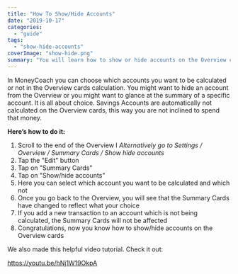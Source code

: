 ```yaml
---
title: "How To Show/Hide Accounts"
date: "2019-10-17"
categories: 
  - "guide"
tags: 
  - "show-hide-accounts"
coverImage: "show-hide.png"
summary: "You will learn how to show or hide accounts on the Overview cards and Reports."
---
```


In MoneyCoach you can choose which accounts you want to be calculated or not in the Overview cards calculation. You might want to hide an account from the Overview or you might want to glance at the summary of a specific account. It is all about choice. Savings Accounts are automatically not calculated on the Overview cards, this way you are not inclined to spend that money.

**Here’s how to do it:**

1. Scroll to the end of the Overview I _Alternatively go to Settings / Overview / Summary Cards / Show hide accounts_
2. Tap the "Edit" button
3. Tap on "Summary Cards"
4. Tap on "Show/hide accounts"
5. Here you can select which account you want to be calculated and which not
6. Once you go back to the Overview, you will see that the Summary Cards have changed to reflect what your choice
7. If you add a new transaction to an account which is not being calculated, the Summary Cards will not be affected
8. Congratulations, now you know how to show/hide accounts on the Overview cards

We also made this helpful video tutorial. Check it out:

https://youtu.be/hNj1W19OkpA
